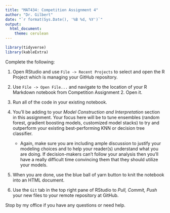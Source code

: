 ```yaml
---
title: "MAT434: Competition Assignment 4"
author: "Dr. Gilbert"
date: "`r format(Sys.Date(), '%B %d, %Y')`"
output:
  html_document:
    theme: cerulean
---
```


```r
library(tidyverse)
library(kableExtra)
```

Complete the following:

1. Open RStudio and use `File -> Recent Projects` to select and open the R Project which is managing your GitHub repository.

2. Use `File -> Open File...` and navigate to the location of your R Markdown notebook from Competition Assignment 2. Open it.

3. Run all of the code in your existing notebook. 

4. You'll be adding to your *Model Construction and Interpretation* section in this assignment. Your focus here will be to tune ensembles (random forest, gradient boosting models, customized model stacks) to try and outperform your existing best-performing KNN or decision tree classifier.

    + Again, make sure you are including ample discussion to justify your modeling choices and to help your reader(s) understand what you are doing. If decision-makers can't follow your analysis then you'll have a really difficult time convincing them that they should utilize your models.

5. When you are done, use the blue ball of yarn button to knit the notebook into an HTML document. 

6. Use the `Git` tab in the top right pane of RStudio to *Pull, Commit, Push* your new files to your remote repository at GitHub.

Stop by my office if you have any questions or need help.